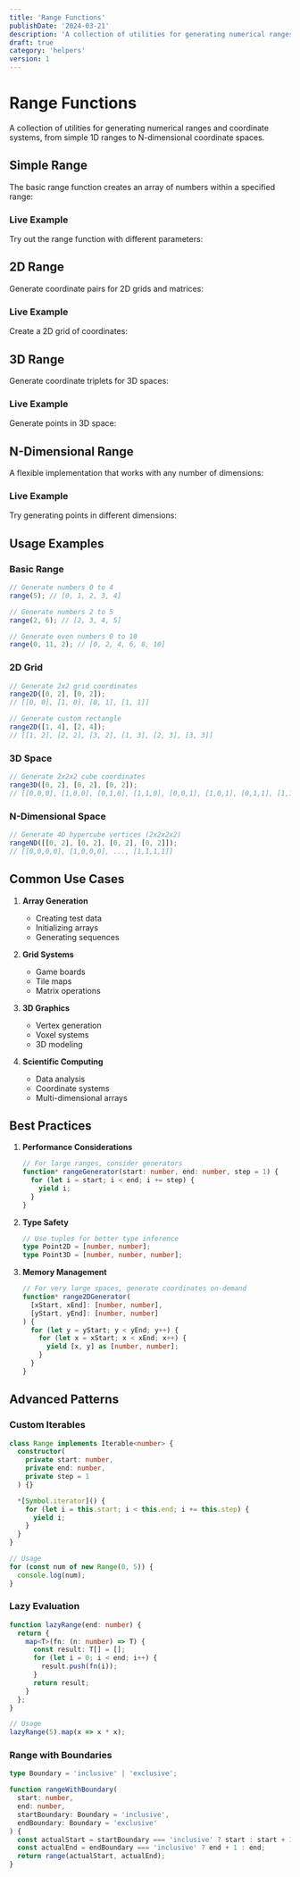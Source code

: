 ```yaml
---
title: 'Range Functions'
publishDate: '2024-03-21'
description: 'A collection of utilities for generating numerical ranges and coordinate systems'
draft: true
category: 'helpers'
version: 1
---
```



# Range Functions

A collection of utilities for generating numerical ranges and coordinate systems, from simple 1D ranges to N-dimensional coordinate spaces.

## Simple Range

The basic range function creates an array of numbers within a specified range:

<CodeSnippet file="range/range.ts" />

### Live Example

Try out the range function with different parameters:

<Example component="range-examples" namedExport="example1" />

## 2D Range

Generate coordinate pairs for 2D grids and matrices:

<CodeSnippet file="range/range2d.ts" />

### Live Example

Create a 2D grid of coordinates:

<Example component="range-examples" namedExport="example2" />

## 3D Range

Generate coordinate triplets for 3D spaces:

<CodeSnippet file="range/range3d.ts" />

### Live Example

Generate points in 3D space:

<Example component="range-examples" namedExport="example3" />

## N-Dimensional Range

A flexible implementation that works with any number of dimensions:

<CodeSnippet file="range/range-nd.ts" />

### Live Example

Try generating points in different dimensions:

<Example component="range-examples" namedExport="example4" />

## Usage Examples

### Basic Range

```typescript
// Generate numbers 0 to 4
range(5); // [0, 1, 2, 3, 4]

// Generate numbers 2 to 5
range(2, 6); // [2, 3, 4, 5]

// Generate even numbers 0 to 10
range(0, 11, 2); // [0, 2, 4, 6, 8, 10]
```

### 2D Grid

```typescript
// Generate 2x2 grid coordinates
range2D([0, 2], [0, 2]);
// [[0, 0], [1, 0], [0, 1], [1, 1]]

// Generate custom rectangle
range2D([1, 4], [2, 4]);
// [[1, 2], [2, 2], [3, 2], [1, 3], [2, 3], [3, 3]]
```

### 3D Space

```typescript
// Generate 2x2x2 cube coordinates
range3D([0, 2], [0, 2], [0, 2]);
// [[0,0,0], [1,0,0], [0,1,0], [1,1,0], [0,0,1], [1,0,1], [0,1,1], [1,1,1]]
```

### N-Dimensional Space

```typescript
// Generate 4D hypercube vertices (2x2x2x2)
rangeND([[0, 2], [0, 2], [0, 2], [0, 2]]);
// [[0,0,0,0], [1,0,0,0], ..., [1,1,1,1]]
```

## Common Use Cases

1. **Array Generation**
   - Creating test data
   - Initializing arrays
   - Generating sequences

2. **Grid Systems**
   - Game boards
   - Tile maps
   - Matrix operations

3. **3D Graphics**
   - Vertex generation
   - Voxel systems
   - 3D modeling

4. **Scientific Computing**
   - Data analysis
   - Coordinate systems
   - Multi-dimensional arrays

## Best Practices

1. **Performance Considerations**
   ```typescript
   // For large ranges, consider generators
   function* rangeGenerator(start: number, end: number, step = 1) {
     for (let i = start; i < end; i += step) {
       yield i;
     }
   }
   ```

2. **Type Safety**
   ```typescript
   // Use tuples for better type inference
   type Point2D = [number, number];
   type Point3D = [number, number, number];
   ```

3. **Memory Management**
   ```typescript
   // For very large spaces, generate coordinates on-demand
   function* range2DGenerator(
     [xStart, xEnd]: [number, number],
     [yStart, yEnd]: [number, number]
   ) {
     for (let y = yStart; y < yEnd; y++) {
       for (let x = xStart; x < xEnd; x++) {
         yield [x, y] as [number, number];
       }
     }
   }
   ```

## Advanced Patterns

### Custom Iterables

```typescript
class Range implements Iterable<number> {
  constructor(
    private start: number,
    private end: number,
    private step = 1
  ) {}

  *[Symbol.iterator]() {
    for (let i = this.start; i < this.end; i += this.step) {
      yield i;
    }
  }
}

// Usage
for (const num of new Range(0, 5)) {
  console.log(num);
}
```

### Lazy Evaluation

```typescript
function lazyRange(end: number) {
  return {
    map<T>(fn: (n: number) => T) {
      const result: T[] = [];
      for (let i = 0; i < end; i++) {
        result.push(fn(i));
      }
      return result;
    }
  };
}

// Usage
lazyRange(5).map(x => x * x);
```

### Range with Boundaries

```typescript
type Boundary = 'inclusive' | 'exclusive';

function rangeWithBoundary(
  start: number,
  end: number,
  startBoundary: Boundary = 'inclusive',
  endBoundary: Boundary = 'exclusive'
) {
  const actualStart = startBoundary === 'inclusive' ? start : start + 1;
  const actualEnd = endBoundary === 'inclusive' ? end + 1 : end;
  return range(actualStart, actualEnd);
}
``` 
